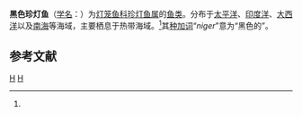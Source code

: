 {{Speciesbox
| genus = Lampanyctus
| species = niger
| authority = [[阿尔伯特·甘瑟|Günther]], 1887<ref name='id5584'>{{cite web| url =http://www.bioinfo.cn/db05/BjdwSpecies.php?action=view&id=5584| title =黑色珍灯鱼| work =中国动物物种编目数据库| publisher =中国科学院微生物研究所| author =中国科学院动物研究所| accessdate =2009-04-11| deadurl =yes| archiveurl =https://web.archive.org/web/20160305051739/http://www.bioinfo.cn/db05/BjdwSpecies.php?action=view&id=5584| archivedate =2016-03-05}}</ref>
}}

'''黑色珍灯鱼'''（[[学名|学名]]：{{lang|la|''Lampanyctus niger''}}）为[[灯笼鱼科|灯笼鱼科]][[珍灯鱼属|珍灯鱼属]]的[[鱼类|鱼类]]。分布于[[太平洋|太平洋]]、[[印度洋|印度洋]]、[[大西洋|大西洋]]以及[[南海|南海]]等海域，主要栖息于热带海域。<ref name='id5584'/>其[[种加词|种加词]]“''niger''”意为“黑色的”。

== 参考文献 ==
{{reflist}}

{{taxonbar}}

[[Category:1887年描述的鱼类|H]]
[[Category:珍灯鱼属|H]]